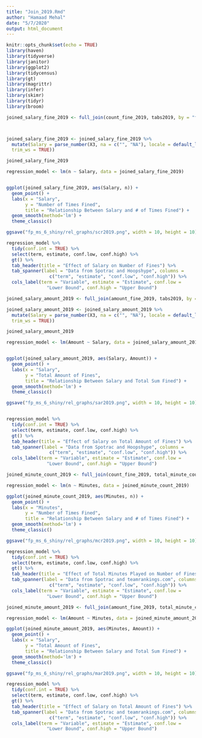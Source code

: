 ```yaml
---
title: "Join_2019.Rmd"
author: "Hamaad Mehal"
date: "5/7/2020"
output: html_document
---
```


```r
knitr::opts_chunk$set(echo = TRUE)
library(haven)
library(tidyverse)
library(janitor)
library(ggplot2)
library(tidycensus)
library(gt)
library(magrittr)
library(infer)
library(skimr)
library(tidyr)
library(broom)
```

```r
joined_salary_fine_2019 <- full_join(count_fine_2019, tabs2019, by = "fixedName")



joined_salary_fine_2019 <- joined_salary_fine_2019 %>%
  mutate(Salary = parse_number(X3, na = c("", "NA"), locale = default_locale(),
  trim_ws = TRUE))

joined_salary_fine_2019

regression_model <- lm(n ~ Salary, data = joined_salary_fine_2019) 


ggplot(joined_salary_fine_2019, aes(Salary, n)) +
  geom_point() +
  labs(x = "Salary",
       y = "Number of Times Fined",
       title = "Relationship Between Salary and # of Times Fined") +
  geom_smooth(method='lm') +
  theme_classic()

ggsave("fp_ms_6_shiny/rel_graphs/scr2019.png", width = 10, height = 10)

regression_model %>%
  tidy(conf.int = TRUE) %>%
  select(term, estimate, conf.low, conf.high) %>%
  gt() %>%
  tab_header(title = "Effect of Salary on Number of Fines") %>%
  tab_spanner(label = "Data from Spotrac and Hoopshype", columns = 
                c("term", "estimate", "conf.low", "conf.high")) %>%
  cols_label(term = "Variable", estimate = "Estimate", conf.low =
               "Lower Bound", conf.high = "Upper Bound")
```


```r
joined_salary_amount_2019 <- full_join(amount_fine_2019, tabs2019, by = "fixedName")

joined_salary_amount_2019 <- joined_salary_amount_2019 %>%
  mutate(Salary = parse_number(X3, na = c("", "NA"), locale = default_locale(),
  trim_ws = TRUE))

joined_salary_amount_2019

regression_model <- lm(Amount ~ Salary, data = joined_salary_amount_2019) 


ggplot(joined_salary_amount_2019, aes(Salary, Amount)) +
  geom_point() +
  labs(x = "Salary",
       y = "Total Amount of Fines",
       title = "Relationship Between Salary and Total Sum Fined") +
  geom_smooth(method='lm') +
  theme_classic()

ggsave("fp_ms_6_shiny/rel_graphs/sar2019.png", width = 10, height = 10)


regression_model %>%
  tidy(conf.int = TRUE) %>%
  select(term, estimate, conf.low, conf.high) %>%
  gt() %>%
  tab_header(title = "Effect of Salary on Total Amount of Fines") %>%
  tab_spanner(label = "Data from Spotrac and Hoopshype", columns = 
                c("term", "estimate", "conf.low", "conf.high")) %>%
  cols_label(term = "Variable", estimate = "Estimate", conf.low =
               "Lower Bound", conf.high = "Upper Bound")
```

```r
joined_minute_count_2019 <- full_join(count_fine_2019, total_minute_count_2019, by = "fixedName")

regression_model <- lm(n ~ Minutes, data = joined_minute_count_2019) 

ggplot(joined_minute_count_2019, aes(Minutes, n)) +
  geom_point() +
  labs(x = "Minutes",
       y = "Number of Times Fined",
       title = "Relationship Between Salary and # of Times Fined") +
  geom_smooth(method='lm') +
  theme_classic()

ggsave("fp_ms_6_shiny/rel_graphs/mcr2019.png", width = 10, height = 10)

regression_model %>%
  tidy(conf.int = TRUE) %>%
  select(term, estimate, conf.low, conf.high) %>%
  gt() %>%
  tab_header(title = "Effect of Total Minutes Played on Number of Fines") %>%
  tab_spanner(label = "Data from Spotrac and teamrankings.com", columns = 
                c("term", "estimate", "conf.low", "conf.high")) %>%
  cols_label(term = "Variable", estimate = "Estimate", conf.low =
               "Lower Bound", conf.high = "Upper Bound") 
```

```r
joined_minute_amount_2019 <- full_join(amount_fine_2019, total_minute_count_2019, by = "fixedName")

regression_model <- lm(Amount ~ Minutes, data = joined_minute_amount_2019) 

ggplot(joined_minute_amount_2019, aes(Minutes, Amount)) +
  geom_point() +
  labs(x = "Salary",
       y = "Total Amount of Fines",
       title = "Relationship Between Salary and Total Sum Fined") +
  geom_smooth(method='lm') +
  theme_classic()

ggsave("fp_ms_6_shiny/rel_graphs/mar2019.png", width = 10, height = 10)

regression_model %>%
  tidy(conf.int = TRUE) %>%
  select(term, estimate, conf.low, conf.high) %>%
  gt() %>%
  tab_header(title = "Effect of Salary on Total Amount of Fines") %>%
  tab_spanner(label = "Data from Spotrac and teamrankings.com", columns = 
                c("term", "estimate", "conf.low", "conf.high")) %>%
  cols_label(term = "Variable", estimate = "Estimate", conf.low =
               "Lower Bound", conf.high = "Upper Bound") 
```